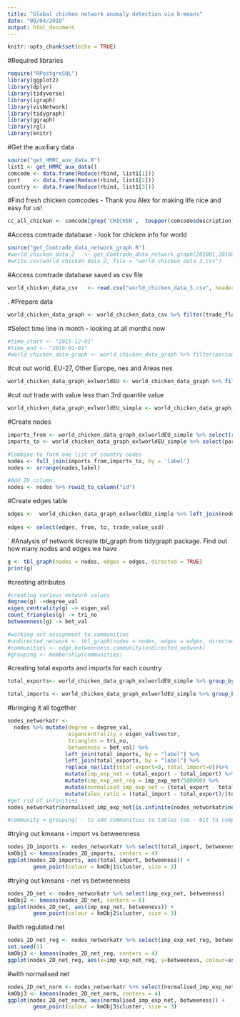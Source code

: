 ```yaml
---
title: "Global chicken network anomaly detection via k-means"
date: "09/04/2018"
output: html_document
---
```


```r
knitr::opts_chunk$set(echo = TRUE)
```

#Required libraries
```r
require("RPostgreSQL")
library(ggplot2)
library(dplyr)
library(tidyverse)
library(igraph)
library(visNetwork)
library(tidygraph)
library(ggraph)
library(rgl)
library(knitr)
```

#Get the auxiliary data
```r
source("get_HMRC_aux_data.R")
list1 <- get_HMRC_aux_data()
comcode <- data.frame(Reduce(rbind, list1[1]))
port    <- data.frame(Reduce(rbind, list1[2]))
country <- data.frame(Reduce(rbind, list1[3]))
```

#Find fresh chicken comcodes - Thank you Alex for making life nice and easy for us! 
```r
cc_all_chicken <- comcode[grep('CHICKEN',  toupper(comcode$description)),]
```

#Access comtrade database - look for chicken info for world
```r
source("get_Comtrade_data_network_graph.R")
#world_chicken_data_2   <- get_Comtrade_data_network_graph(201001,201601,"default","0207")
#write.csv(world_chicken_data_2, file = "world_chicken_data_3.csv")
```


#Access comtrade database saved as csv file
```r
world_chicken_data_csv   <- read.csv("world_chicken_data_3.csv", header = TRUE, sep = ",")
```
. 
#Prepare data
```r
world_chicken_data_graph <- world_chicken_data_csv %>% filter(trade_flow=="Imports") %>% select(period,reporter,partner,trade_value_usd) %>% mutate(period = paste0(period,"01")) %>% mutate(period = as.Date(period, "%Y%m%d"))
```

#Select time line in month - looking at all months now
```r
#time_start <- "2015-12-01"
#time_end <- "2016-01-01"
#world_chicken_data_graph <- world_chicken_data_graph %>% filter(period < time_end & period >= time_start) 
```

#cut out world, EU-27, Other Europe, nes and Areas nes
```r
world_chicken_data_graph_exlworldEU <- world_chicken_data_graph %>% filter(partner != "World") %>% filter(reporter != "EU-27") %>% filter(partner != "Other Europe, nes") %>% filter(partner != "Areas, nes")
```

#cut out trade with value less than 3rd quantile value
```r
world_chicken_data_graph_exlworldEU_simple <- world_chicken_data_graph_exlworldEU %>% filter(quantile(trade_value_usd, 0.75)<trade_value_usd)
```

#Create nodes 
```r
imports_from <- world_chicken_data_graph_exlworldEU_simple %>% select(reporter) %>% rename(label = reporter) %>% distinct(label)
imports_to <- world_chicken_data_graph_exlworldEU_simple %>% select(partner) %>% rename(label = partner) %>% distinct(label)

#Combine to form one list of country nodes
nodes <- full_join(imports_from,imports_to, by = 'label')
nodes <- arrange(nodes,label)

#Add ID column. 
nodes <- nodes %>% rowid_to_column("id")
```

#Create edges table 
```r
edges <-  world_chicken_data_graph_exlworldEU_simple %>% left_join(nodes, by = c("reporter" = "label")) %>% rename(to = id) %>% left_join(nodes, by = c("partner"  = "label")) %>% rename(from = id)
          
edges <- select(edges, from, to, trade_value_usd)

```

`
#Analysis of network
#create tbl_graph from tidygraph package. Find out how many nodes and edges we have
```r
g <- tbl_graph(nodes = nodes, edges = edges, directed = TRUE) 
print(g)
```

#creating attributes
```r
#creating various network values
degree(g) ->degree_val
eigen_centrality(g) -> eigen_val
count_triangles(g) -> tri_no
betweenness(g) -> bet_val

#working out assignment to communities
#undirected_network <- tbl_graph(nodes = nodes, edges = edges, directed = FALSE) 
#communities <- edge.betweenness.community(undirected_network) 
#grouping <- membership(communities)

```


#creating total exports and imports for each country
```r
total_exports<- world_chicken_data_graph_exlworldEU_simple %>% group_by (partner) %>% summarize(total_export = sum(trade_value_usd)) %>% rename(label = partner)

total_imports <- world_chicken_data_graph_exlworldEU_simple %>% group_by (reporter) %>% summarize(total_import = sum(trade_value_usd)) %>% rename(label = reporter)
```


#bringing it all together
```r
nodes_networkatr <- 
  nodes %>% mutate(degree = degree_val, 
                   eigencentrality = eigen_val$vector, 
                   triangles = tri_no, 
                   betweeness = bet_val) %>% 
                  left_join(total_imports, by = "label") %>% 
                  left_join(total_exports, by = "label") %>% 
                  replace_na(list(total_export=0, total_import=0))%>% 
                  mutate(imp_exp_net = total_export - total_import) %>%
                  mutate(imp_exp_net_reg = imp_exp_net/500000) %>%
                  mutate(normalised_imp_exp_net = (total_export - total_import)/total_import) %>%
                  mutate(alex_ratio = (total_import - total_export)/(total_import+total_export))
#get rid of infinities
nodes_networkatr$normalised_imp_exp_net[is.infinite(nodes_networkatr$normalised_imp_exp_net)] <- 0

#community = grouping) - to add communities to tables too - bit to complex for now
```


#trying out kmeans - import vs betweenness
```r
nodes_2D_imports <- nodes_networkatr %>% select(total_import, betweeness)
kmObj1 <- kmeans(nodes_2D_imports, centers = 4)
ggplot(nodes_2D_imports, aes(total_import, betweeness)) +
        geom_point(colour = kmObj1$cluster, size = 3) 
```
#trying out kmeans - net vs betweenness
```r
nodes_2D_net <- nodes_networkatr %>% select(imp_exp_net, betweeness)
kmObj2 <- kmeans(nodes_2D_net, centers = 6)
ggplot(nodes_2D_net, aes(imp_exp_net, betweeness)) +
        geom_point(colour = kmObj2$cluster, size = 3) 
```


#with regulated net
```r
nodes_2D_net_reg <- nodes_networkatr %>% select(imp_exp_net_reg, betweeness)
set.seed(1)
kmObj3 <- kmeans(nodes_2D_net_reg, centers = 4)
ggplot(nodes_2D_net_reg, aes(x=imp_exp_net_reg, y=betweeness, colour=as.factor(kmObj3$cluster))) + geom_point(size = 3) + labs(x="Net Imports/500000", y="Betweenness", col="Clusters") + scale_color_manual(labels = c("Low activity", "Importers", "Exporters", "Distributers"), values = c("purple", "lightblue", "grey", "orange"))

```

#with normalised net
```r
nodes_2D_net_norm <- nodes_networkatr %>% select(normalised_imp_exp_net, betweeness)
kmObj3 <- kmeans(nodes_2D_net_norm, centers = 4)
ggplot(nodes_2D_net_norm, aes(normalised_imp_exp_net, betweeness)) +
        geom_point(colour = kmObj3$cluster, size = 3) 
```


